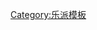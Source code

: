 {{Navbox
|name  = 强力集团
|state = 
|title = 俄国[[强力集团]]
|listclass = hlist
|list1 = 
*[[米利·巴拉基列夫|巴拉基列夫]]
*[[亞歷山大·鮑羅丁|鲍罗丁]]
*[[莫杰斯特·穆索尔斯基|穆索尔斯基]]
*[[尼古拉·里姆斯基-科萨科夫|里姆斯基-科萨科夫]]
*[[策扎尔·居伊|居伊]]
}}<noinclude>[[Category:乐派模板]]</noinclude>
